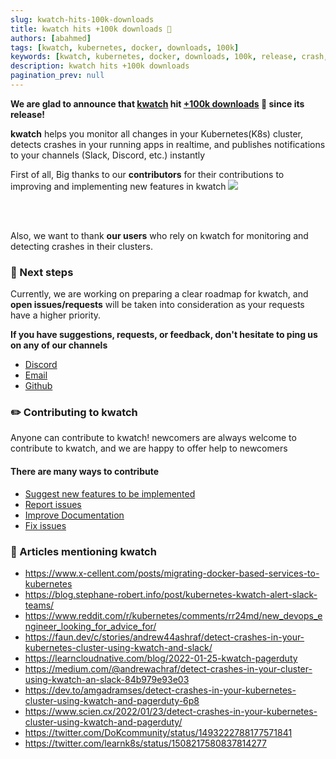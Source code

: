 ```yaml
---
slug: kwatch-hits-100k-downloads
title: kwatch hits +100k downloads 🚀
authors: [abahmed]
tags: [kwatch, kubernetes, docker, downloads, 100k]
keywords: [kwatch, kubernetes, docker, downloads, 100k, release, crash, cluster, detect, slack]
description: kwatch hits +100k downloads
pagination_prev: null
---
```


**We are glad to announce that [kwatch](https://github.com/abahmed/kwatch) hit [+100k downloads](https://github.com/abahmed/kwatch/pkgs/container/kwatch) 🚀 since its release!**

**kwatch** helps you monitor all changes in your Kubernetes(K8s) cluster, detects crashes in your running apps in realtime, and publishes notifications to your channels (Slack, Discord, etc.) instantly

First of all, Big thanks to our **contributors** for their contributions to improving and implementing new features in kwatch
<a href="https://github.com/abahmed/kwatch/graphs/contributors">
  <img src="https://contributors-img.firebaseapp.com/image?repo=abahmed/kwatch" />
</a>

<br/>
<br/>

Also, we want to thank **our users** who rely on kwatch for monitoring and detecting crashes in their clusters.


### 🎯 Next steps

Currently, we are working on preparing a clear roadmap for kwatch, and **open issues/requests** will be taken into consideration as your requests have a higher priority.

**If you have suggestions, requests, or feedback, don't hesitate to ping us on any of our channels**
+ [Discord](https://discord.gg/kzJszdKmJ7)
+ [Email](hello@kwatch.dev)
+ [Github](https://github.com/abahmed/kwatch/issues)

### ✏️ Contributing to kwatch

Anyone can contribute to kwatch! newcomers are always welcome to contribute to kwatch, and we are happy to offer help to newcomers

#### There are many ways to contribute
+ [Suggest new features to be implemented](https://github.com/abahmed/kwatch/issues)
+ [Report issues](https://github.com/abahmed/kwatch/issues)
+ [Improve Documentation](https://github.com/abahmed/kwatch)
+ [Fix issues](https://github.com/abahmed/kwatch/issues)



### 📎 Articles mentioning kwatch
- https://www.x-cellent.com/posts/migrating-docker-based-services-to-kubernetes
- https://blog.stephane-robert.info/post/kubernetes-kwatch-alert-slack-teams/
- https://www.reddit.com/r/kubernetes/comments/rr24md/new_devops_engineer_looking_for_advice_for/
- https://faun.dev/c/stories/andrew44ashraf/detect-crashes-in-your-kubernetes-cluster-using-kwatch-and-slack/
- https://learncloudnative.com/blog/2022-01-25-kwatch-pagerduty
- https://medium.com/@andrewachraf/detect-crashes-in-your-cluster-using-kwatch-an-slack-84b979e93e03
- https://dev.to/amgadramses/detect-crashes-in-your-kubernetes-cluster-using-kwatch-and-pagerduty-6p8
- https://www.scien.cx/2022/01/23/detect-crashes-in-your-kubernetes-cluster-using-kwatch-and-pagerduty/
- https://twitter.com/DoKcommunity/status/1493222788177571841
- https://twitter.com/learnk8s/status/1508217580837814277
